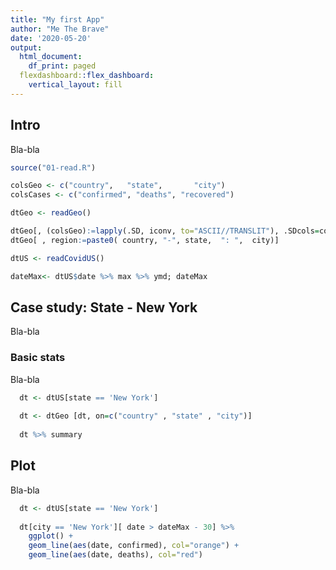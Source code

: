 ```yaml
---
title: "My first App"
author: "Me The Brave"
date: '2020-05-20'
output:
  html_document:
    df_print: paged
  flexdashboard::flex_dashboard:
    vertical_layout: fill
---
```


## Intro 

Bla-bla

```r
source("01-read.R")

colsGeo <- c("country",   "state",       "city")
colsCases <- c("confirmed", "deaths", "recovered")

dtGeo <- readGeo()

dtGeo[, (colsGeo):=lapply(.SD, iconv, to="ASCII//TRANSLIT"), .SDcols=colsGeo]
dtGeo[ , region:=paste0( country, "-", state,  ": ",  city)]

dtUS <- readCovidUS() 

dateMax<- dtUS$date %>% max %>% ymd; dateMax


```

## Case study: State - New York

Bla-bla

### Basic stats

Bla-bla

```r
  dt <- dtUS[state == 'New York']
  
  dt <- dtGeo [dt, on=c("country" , "state" , "city")]
  
  dt %>% summary
```  
  

## Plot

Bla-bla

```r
  dt <- dtUS[state == 'New York']
  
  dt[city == 'New York'][ date > dateMax - 30] %>% 
    ggplot() + 
    geom_line(aes(date, confirmed), col="orange") +
    geom_line(aes(date, deaths), col="red") 
  
```  
